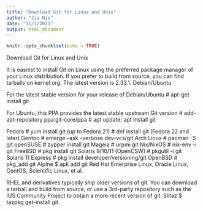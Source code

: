 ```yaml
---
title: "Download Git for Linux and Unix"
author: "Jia Nie"
date: "11/3/2021"
output: html_document
---
```


```r
knitr::opts_chunk$set(echo = TRUE)
```

Download Git for Linux and Unix

It is easiest to install Git on Linux using the preferred package manager of your Linux distribution. If you prefer to build from source, you can find tarballs on kernel.org. The latest version is 2.33.1.
Debian/Ubuntu

For the latest stable version for your release of Debian/Ubuntu
# apt-get install git

For Ubuntu, this PPA provides the latest stable upstream Git version
# add-apt-repository ppa:git-core/ppa 
# apt update; apt install git


Fedora
# yum install git (up to Fedora 21)
# dnf install git (Fedora 22 and later)
Gentoo
# emerge --ask --verbose dev-vcs/git
Arch Linux
# pacman -S git
openSUSE
# zypper install git
Mageia
# urpmi git
Nix/NixOS
# nix-env -i git
FreeBSD
# pkg install git
Solaris 9/10/11 (OpenCSW)
# pkgutil -i git
Solaris 11 Express
# pkg install developer/versioning/git
OpenBSD
# pkg_add git
Alpine
$ apk add git
Red Hat Enterprise Linux, Oracle Linux, CentOS, Scientific Linux, et al.

RHEL and derivatives typically ship older versions of git. You can download a tarball and build from source, or use a 3rd-party repository such as the IUS Community Project to obtain a more recent version of git.
Slitaz
$ tazpkg get-install git
